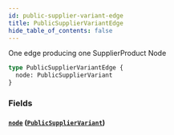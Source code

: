 ```yaml
---
id: public-supplier-variant-edge
title: PublicSupplierVariantEdge
hide_table_of_contents: false
---
```



One edge producing one SupplierProduct Node

```graphql
type PublicSupplierVariantEdge {
  node: PublicSupplierVariant
}
```


### Fields

#### [`node`](#) ([`PublicSupplierVariant`](/demand/api/graphql-admin/reference/objects/public-supplier-variant))






